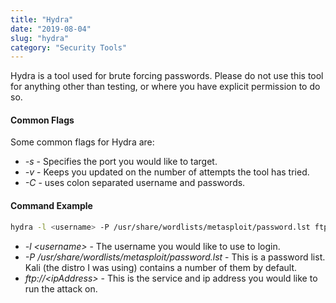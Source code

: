 ```yaml
---
title: "Hydra"
date: "2019-08-04"
slug: "hydra"
category: "Security Tools"
---
```

Hydra is a tool used for brute forcing passwords. Please do not use this tool for anything other than testing, or where you have explicit permission to do so.

#### Common Flags
Some common flags for Hydra are:
* *-s* - Specifies the port you would like to target.
* *-v* - Keeps you updated on the number of attempts the tool has tried.
* *-C* - uses colon separated username and passwords.

#### Command Example
```bash
hydra -l <username> -P /usr/share/wordlists/metasploit/password.lst ftp://<ipAddress>
```
* *-l \<username>* - The username you would like to use to login.
* *-P /usr/share/wordlists/metasploit/password.lst* - This is a password list. Kali (the distro I was using) contains a number of them by default.
* *ftp://\<ipAddress>* - This is the service and ip address you would like to run the attack on.